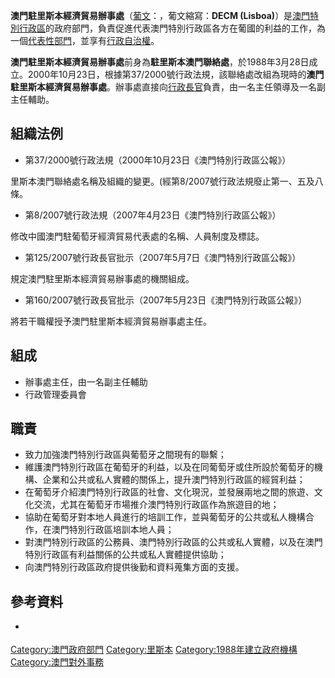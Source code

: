 {{澳門政府部門基礎資訊
|中文部門名稱=澳門駐里斯本經濟貿易辦事處
|葡文部門名稱={{lang|pt|Delegação Económica e Comercial de Macau, em Lisboa}}
|部門標誌=Coat of arms of Macao.svg
|部門標誌名稱 = 中華人民共和國澳門特別行政區政府標誌
|首長職銜=主任
|首長姓名=[[譚俊榮|譚俊榮]]
|副首長職銜=副主任
|副首長姓名=Lúcia Abrantes dos Santos
|部門性質=代表性部門，並享有行政自治權。
|成立年份=2000年
|所屬部門=[[澳門特別行政區行政長官|行政長官]]|
|總部=Avenida 5 de Outubro, n.º 115, 4.º andar, 1069 - 204, Lisboa, Portugal
|網站=http://www.decmacau.pt www.decmacau.pt 
}}
'''澳門駐里斯本經濟貿易辦事處'''（[[葡文|葡文]]：{{lang|pt|Delegação Económica e Comercial de Macau, em Lisboa}}，葡文縮寫：'''DECM (Lisboa)'''）是[[澳門特別行政區|澳門特別行政區]]的政府部門，負責促進代表澳門特別行政區各方在葡國的利益的工作，為一個[[代表性部門|代表性部門]]，並享有[[行政自治權|行政自治權]]。

'''澳門駐里斯本經濟貿易辦事處'''前身為'''駐里斯本澳門聯絡處'''，於1988年3月28日成立。2000年10月23日，根據第37/2000號行政法規，該聯絡處改組為現時的'''澳門駐里斯本經濟貿易辦事處'''。辦事處直接向[[澳門特別行政區行政長官|行政長官]]負責，由一名主任領導及一名副主任輔助。

==組織法例==
*第37/2000號行政法規（2000年10月23日《澳門特別行政區公報》）
里斯本澳門聯絡處名稱及組織的變更。(經第8/2007號行政法規廢止第一、五及八條。
*第8/2007號行政法規（2007年4月23日《澳門特別行政區公報》）
修改中國澳門駐葡萄牙經濟貿易代表處的名稱、人員制度及標誌。
*第125/2007號行政長官批示（2007年5月7日《澳門特別行政區公報》）
規定澳門駐里斯本經濟貿易辦事處的機關組成。
*第160/2007號行政長官批示（2007年5月23日《澳門特別行政區公報》）
將若干職權授予澳門駐里斯本經濟貿易辦事處主任。

==組成==
*辦事處主任，由一名副主任輔助
*行政管理委員會

==職責==
*致力加強澳門特別行政區與葡萄牙之間現有的聯繫；
*維護澳門特別行政區在葡萄牙的利益，以及在同葡萄牙或住所設於葡萄牙的機構、企業和公共或私人實體的關係上，提升澳門特別行政區的經貿利益；
*在葡萄牙介紹澳門特別行政區的社會、文化現況，並發展兩地之間的旅遊、文化交流，尤其在葡萄牙市場推介澳門特別行政區作為旅遊目的地；
*協助在葡萄牙對本地人員進行的培訓工作，並與葡萄牙的公共或私人機構合作，在澳門特別行政區培訓本地人員；
*對澳門特別行政區的公務員、澳門特別行政區的公共或私人實體，以及在澳門特別行政區有利益關係的公共或私人實體提供協助；
*向澳門特別行政區政府提供後勤和資料蒐集方面的支援。

==參考資料==
*{{official|https://www.decmacau.pt}} {{Wayback|url=https://www.decmacau.pt/zh-hans.html |date=20190805220533 }}

{{澳門特別行政區政府部門}}
[[Category:澳門政府部門|Category:澳門政府部門]]
[[Category:里斯本|Category:里斯本]]
[[Category:1988年建立政府機構|Category:1988年建立政府機構]]
[[Category:澳門對外事務|Category:澳門對外事務]]